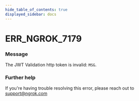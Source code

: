 ```yaml
---
hide_table_of_contents: true
displayed_sidebar: docs
---
```



# ERR_NGROK_7179

### Message
The JWT Validation http token is invalid: `MSG`.

<ErrorDetails error='err_ngrok_7179' />


### Further help
If you're having trouble resolving this error, please reach out to [support@ngrok.com](mailto:support@ngrok.com?subject=Help%20with%20ERR_NGROK_7179)

